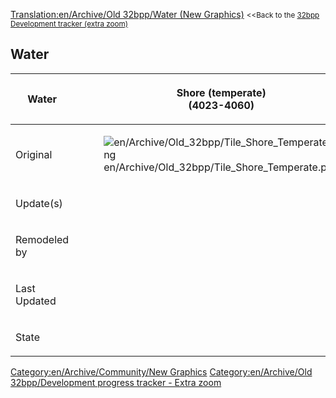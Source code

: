 [[Translation:en/Archive/Old 32bpp/Water (New Graphics)]]
{{en/TOCleft}}
<small><<Back to the [[en/Archive/Old 32bpp/32bpp graphics development tracker (extra zoom)|32bpp Development tracker (extra zoom)]]</small>

== Water ==   
{| border="2" style="background:#e7ebff;"
!Water
!width=128px|Shore (temperate)<br /> (4023-4060)
|-
!Original
|[[File:en/Archive/Old 32bpp/Tile Shore Temperate.png]]
|[[File:en/Archive/Old 32bpp/Water Tile.png]]
|-
!Update(s)
|
|[[File:en/Archive/Old 32bpp/4061 z0.png|128px]]
|-
!Remodeled by
|{{en/User|Ben_Robbins}}
|{{en/User|Ben_Robbins}}
|-
!Last Updated
|
|25/01/10
|-
!State
| {{en/Archive/Old 32bpp/Tracker sprite status|z0 = done |z1 = wip |z2 = wip }}
| {{en/Archive/Old 32bpp/Tracker sprite status|z0 = done |z1 = wip |z2 = wip }}
|}

{{en/Archive/Old 32bpp/Navbox Graphics Development}}

[[Category:en/Archive/Community/New Graphics]][[Category:en/Archive/Old 32bpp/Development progress tracker - Extra zoom]]